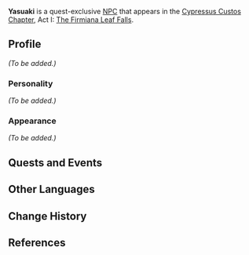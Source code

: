 {{Meta
<!-- Remove this template after adding the missing info -->
|missing_NPC_profile  = yes
}}
{{Character Infobox
|type             = Quest NPC
|image            = NPC Yasuaki.png
|region           = Inazuma
|voiceEN          = [[imdb:nm3798374|Geoff Bisente]]<ref name="Geoff Bisente">Twitter: [https://twitter.com/GeoffBisente/status/1511775429555744771 EN VA Self Announcement]</ref>
}}
'''Yasuaki''' is a quest-exclusive [[NPC]] that appears in the [[Cypressus Custos Chapter]], Act I: [[The Firmiana Leaf Falls]].
<!--
==Location==
<gallery>
NPC Location Yasuaki.png|Yasuaki's location
NPC Location Yasuaki Context.png|Additional context
</gallery>
-->
==Profile==
<!-- detailed story/lore information goes here -->
''(To be added.)''

===Personality===
''(To be added.)''

===Appearance===
''(To be added.)''

==Quests and Events==
{{Quests and Events}}

==Other Languages==
{{Other Languages
|default_hidden = 1
|en      = Yasuaki
|zhs     = 康明
|zhs_rm  = Kāngmíng
|zht     = 康明
|zht_rm  = Kāngmíng
|ja      = 康明
|ja_rm   = Yasuaki
|ko      = 야스아키
|ko_rm   = Yaseuaki
|es      = Yasuaki
|fr      = Yasuaki
|ru      = Ясуаки
|th      = Yasuaki
|vi      = Yasuaki
|de      = Yasuaki
|id      = Yasuaki
|pt      = Yasuaki
|tr      = Yasuaki
|it      = Yasuaki
}}

==Change History==
{{Change History|2.6}}

==References==
{{Reflist}}